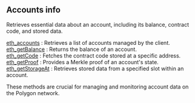 
<Meta
  title="Polygon accounts info | dRPC"
/>

## Accounts info

Retrieves essential data about an account, including its balance, contract code, and stored data.

[eth_accounts](/polygon-api/accountinfo/eth_accounts) : Retrieves a list of accounts managed by the client. \
[eth_getBalance](/polygon-api/accountinfo/eth_getBalance) : Returns the balance of an account. \
[eth_getCode](/polygon-api/accountinfo/eth_getCode) : Fetches the contract code stored at a specific address. \
[eth_getProof](/polygon-api/accountinfo/eth_getProof) : Provides a Merkle proof of an account's state. \
[eth_getStorageAt](/polygon-api/accountinfo/eth_getStorageAt) : Retrieves stored data from a specified slot within an account.

These methods are crucial for managing and monitoring account data on the Polygon network.

<Space h={16} />
<GetStarted />
